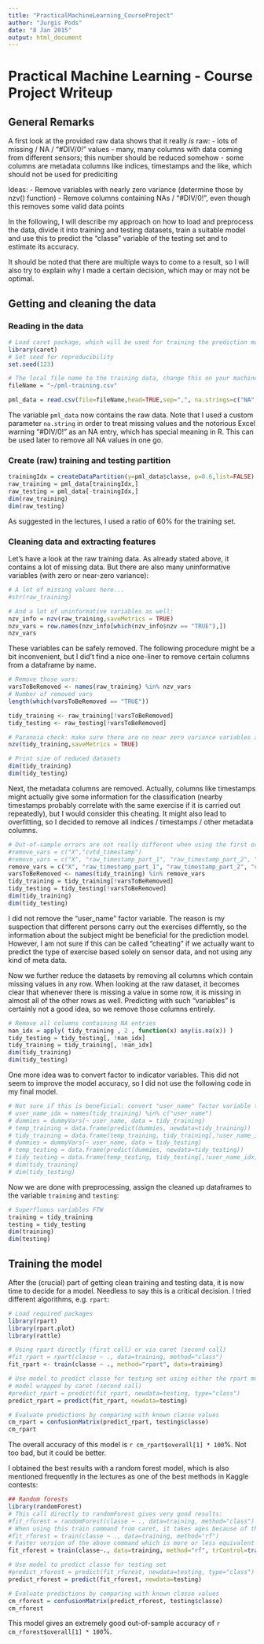 ```yaml
---
title: "PracticalMachineLearning_CourseProject"
author: "Jurgis Pods"
date: "8 Jan 2015"
output: html_document
---
```

<!-- What about timestamps? Timestamps in absolute numbers are likely to result in overfitting to the training set, as the exact date and time at which the exercise was recorded does not give any hint on the type of the exercise. HOWEVER: Timestamps that are close together are VERY LIKELY to belong to the same exercise. So maybe one should include a preprocessed timestamp variable in the following way: 1) Center/standardize timestamps FOR EACH INDIVIDUAL SEPARATELY by either subtracting mean or start time. 2) Merge this timestamp with the individual factor variable such that the resulting variable is unique per individual (offset that guarantees non-overlapping values per individual)
This might be overkill - and it might be considered cheating to use the timestamp at all, if we really want to use the accelerator values to determine the type and quality of the exercise... -->

# Practical Machine Learning - Course Project Writeup
## General Remarks

A first look at the provided raw data shows that it really *is* raw: 
- lots of missing / NA / "#DIV/0!" values
- many, many columns with data coming from different sensors; this number should be reduced somehow
- some columns are metadata columns like indices, timestamps and the like, which should not be used for prediciting

Ideas:
- Remove variables with nearly zero variance (determine those by nzv() function)
- Remove columns containing NAs / "#DIV/0!", even though this removes some valid data points

In the following, I will describe my approach on how to load and preprocess the data, divide it into training and testing datasets, train a suitable model and use this to predict the "classe" variable of the testing set and to estimate its accuracy.

It should be noted that there are multiple ways to come to a result, so I will also try to explain why I made a certain decision, which may or may not be optimal.

## Getting and cleaning the data

### Reading in the data
```r
# Load caret package, which will be used for training the prediction model
library(caret)
# Set seed for reproducibility
set.seed(123)

# The local file name to the training data, change this on your machine
fileName = "~/pml-training.csv"

pml_data = read.csv(file=fileName,head=TRUE,sep=",", na.strings=c("NA","#DIV/0!",""))
```
The variable `pml_data` now contains the raw data. Note that I used a custom parameter `na.string` in order to treat missing values and the notorious Excel warning "#DIV/0!" as an NA entry, which has special meaning in R. This can be used later to remove all NA values in one go.

### Create (raw) training and testing partition
```r
trainingIdx = createDataPartition(y=pml_data$classe, p=0.6,list=FALSE)
raw_training = pml_data[trainingIdx,]
raw_testing = pml_data[-trainingIdx,]
dim(raw_training)
dim(raw_testing)
```
As suggested in the lectures, I used a ratio of 60% for the training set.

### Cleaning data and extracting features
Let's have a look at the raw training data. As already stated above, it contains a lot of missing data. But there are also many uninformative variables (with zero or near-zero variance):

```r
# A lot of missing values here...
#str(raw_training)

# And a lot of uninformative variables as well:
nzv_info = nzv(raw_training,saveMetrics = TRUE)
nzv_vars = row.names(nzv_info[which(nzv_info$nzv == "TRUE"),])
nzv_vars
```

These variables can be safely removed. The following procedure might be a bit inconvenient, but I did't find a nice one-liner to remove certain columns from a dataframe by name.
```r
# Remove those vars:
varsToBeRemoved <- names(raw_training) %in% nzv_vars 
# Number of removed vars
length(which(varsToBeRemoved == "TRUE"))

tidy_training <- raw_training[!varsToBeRemoved]  
tidy_testing <- raw_testing[!varsToBeRemoved]

# Paranoia check: make sure there are no near zero variance variables anymore in tidy set
nzv(tidy_training,saveMetrics = TRUE)

# Print size of reduced datasets
dim(tidy_training)
dim(tidy_testing)
```

Next, the metadata columns are removed. Actually, columns like timestamps might actually give some information for the classification (nearby timestamps probably correlate with the same exercise if it is carried out repeatedly), but I would consider this cheating. It might also lead to overfitting, so I decided to remove all indices / timestamps / other metadata columns.
```r
# Out-of-sample errors are not really different when using the first or second command instead of the third
#remove_vars = c("X","cvtd_timestamp")
#remove_vars = c("X", "raw_timestamp_part_1", "raw_timestamp_part_2", "cvtd_timestamp")
remove_vars = c("X", "raw_timestamp_part_1", "raw_timestamp_part_2", "cvtd_timestamp", "num_window")
varsToBeRemoved <- names(tidy_training) %in% remove_vars
tidy_training = tidy_training[!varsToBeRemoved]
tidy_testing = tidy_testing[!varsToBeRemoved]
dim(tidy_training)
dim(tidy_testing)
```
I did not remove the "user_name" factor variable. The reason is my suspection that different persons carry out the exercises differntly, so the information about the subject might be beneficial for the prediction model. 
However, I am not sure if this can be called "cheating" if we actually want to predict the type of exercise based solely on sensor data, and not using any kind of meta data.

Now we further reduce the datasets by removing all columns which contain missing values in any row. When looking at the raw dataset, it becomes clear that whenever there is missing a value in some row, it is missing in almost all of the other rows as well. Predicting with such "variables" is certainly not a good idea, so we remove those columns entirely.
```r
# Remove all columns containing NA entries 
nan_idx = apply( tidy_training , 2 , function(x) any(is.na(x)) )
tidy_testing = tidy_testing[, !nan_idx]
tidy_training = tidy_training[, !nan_idx]
dim(tidy_training)
dim(tidy_testing)
```

One more idea was to convert factor to indicator variables. This did not seem to improve the model accuracy, so I did not use the following code in my final model.
```r
# Not sure if this is beneficial: convert "user_name" factor variable to indicator variables
# user_name_idx = names(tidy_training) %in% c("user_name")
# dummies = dummyVars(~ user_name, data = tidy_training)
# temp_training = data.frame(predict(dummies, newdata=tidy_training))
# tidy_training = data.frame(temp_training, tidy_training[,!user_name_idx])
# dummies = dummyVars(~ user_name, data = tidy_testing)
# temp_testing = data.frame(predict(dummies, newdata=tidy_testing))
# tidy_testing = data.frame(temp_testing, tidy_testing[,!user_name_idx])  
# dim(tidy_training)
# dim(tidy_testing)
```

Now we are done with preprocessing, assign the cleaned up dataframes to the variable `training` and `testing`:
```r
# Superfluous variables FTW
training = tidy_training
testing = tidy_testing
dim(training)
dim(testing)
```

## Training the model
After the (crucial) part of getting clean training and testing data, it is now time to decide for a model. Needless to say this is a critical decision. I tried different algorithms, e.g. `rpart`:
```r
# Load required packages
library(rpart)
library(rpart.plot)
library(rattle)

# Using rpart directly (first call) or via caret (second call)
#fit_rpart = rpart(classe ~ ., data=training, method="class")
fit_rpart <- train(classe ~ ., method="rpart", data=training)

# Use model to predict classe for testing set using either the rpart model (first call) or the
# model wrapped by caret (second call)
#predict_rpart = predict(fit_rpart, newdata=testing, type="class")
predict_rpart = predict(fit_rpart, newdata=testing)

# Evaluate predictions by comparing with known classe values
cm_rpart = confusionMatrix(predict_rpart, testing$classe)
cm_rpart
```
The overall accuracy of this model is `r cm_rpart$overall[1] * 100`%. Not too bad, but it could be better.

I obtained the best results with a random forest model, which is also mentioned frequently in the lectures as one of the best methods in Kaggle contests:
```r

## Random forests
library(randomForest)
# This call directly to randomForest gives very good results:
#fit_rforest = randomForest(classe ~ ., data=training, method="class")
# When using this train command from caret, it takes ages because of the default values of trControl and tuneLength
#fit_rforest = train(classe ~ ., data=training, method="rf")
# Faster version of the above command which is more or less equivalent to the first randomForest command; the do.trace flag results in verbose output
fit_rforest = train(classe~., data=training, method="rf", trControl=trainControl(method="none",number=1,repeats=0), tuneLength=1, do.trace=T)

# Use model to predict classe for testing set
#predict_rforest = predict(fit_rforest, newdata=testing, type="class")
predict_rforest = predict(fit_rforest, newdata=testing)

# Evaluate predictions by comparing with known classe values
cm_rforest = confusionMatrix(predict_rforest, testing$classe)
cm_rforest
```
This model gives an extremely good out-of-sample accuracy of `r cm_rforest$overall[1] * 100`%.
